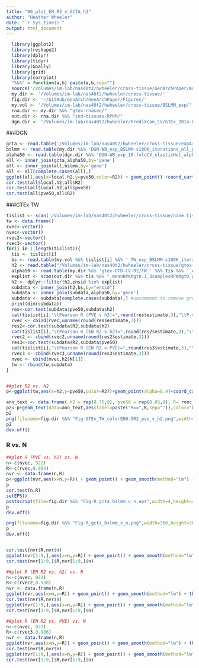 ```yaml
---
title: "00_plot_EN_R2_v_GCTA_h2"
author: "Heather Wheeler"
date: "`r Sys.time()`"
output: html_document
---
```


```r
  library(ggplot2)
  library(reshape2)
  library(dplyr)
  library(tidyr)
  library(GGally)
  library(grid)
  library(corrplot)
  "%&%" = function(a,b) paste(a,b,sep="")
  source('/Volumes/im-lab/nas40t2/hwheeler/cross-tissue/GenArchPaper/multiplot.R')
  my.dir <- '/Volumes/im-lab/nas40t2/hwheeler/cross-tissue/'
  fig.dir <- '~/GitHub/GenArch/GenArchPaper/Figures/'
  my.vol <- '/Volumes/im-lab/nas40t2/hwheeler/cross-tissue/BSLMM_exp/'
  rna.dir <- my.dir %&% "gtex-rnaseq/"
  out.dir <- rna.dir %&% "ind-tissues-RPKM/"
  dgn.dir <- '/Volumes/im-lab/nas40t2/hwheeler/PrediXcan_CV/GTEx_2014-06013_release/transfers/PrediXmod/DGN-WB/DGN-calc-weights/'
```

###DGN
```r
gcta <- read.table('/Volumes/im-lab/nas40t2/hwheeler/cross-tissue/expArch_DGN-WB_imputedGTs/DGN-WB.h2.all.models_FHSfdr0.05.all.Chr1-22_globalOtherChr.2015-03-18.txt',header=TRUE) %>% dplyr::select(gene,local.h2)
bslmm <- read.table(my.dir %&% 'DGN-WB_exp_BSLMM-s100K_iterations_all_genes_2015-06-14.txt',header=T)
alpha50 <- read.table(dgn.dir %&% 'DGN-WB_exp_10-foldCV_elasticNet_alpha0.5_hapmapSnpsCEU_chr1-22_2015-02-02.txt',header=TRUE) %>% dplyr::select(gene,R2)
all <- inner_join(gcta,alpha50,by='gene')
all <- inner_join(all,bslmm,by='gene')
all <- all[complete.cases(all),]
ggplot(all,aes(x=local.h2,y=pve50,color=R2)) + geom_point() +coord_cartesian(xlim=c(-0.01,1.01),ylim=c(-0.01,1.01)) + theme_bw() +xlab(expression("GCTA h"^2))+ylab('BSLMM PVE')+geom_abline(c(0,1)) + scale_colour_gradient(low="pink",high="blue",name=expression("elastic net R"^2)) 
cor.test(all$local.h2,all$R2)
cor.test(all$local.h2,all$pve50)
cor.test(all$pve50,all$R2)
```

###GTEx TW
```r
tislist <- scan('/Volumes/im-lab/nas40t2/hwheeler/cross-tissue/nine.tissue.list',sep="\n",what="character")
tw <- data.frame()
rvec<-vector()
nvec<-vector()
rvec2<-vector()
rvec3<-vector()
for(i in 1:length(tislist)){
  tis <- tislist[i]
  bs <- read.table(my.vol %&% tislist[i] %&% '_TW_exp_BSLMM-s100K_iterations_all_chr1-22_2015-10-18.txt',header=T,sep="\t") %>% dplyr::select(gene,pve50) %>% rename(ensid=gene)
  h2 <- read.table("/Volumes/im-lab/nas40t2/hwheeler/cross-tissue/gtex-h2-estimates/GTEx.tissue-wide.h2_" %&% tislist[i] %&% "_marginal.local_2015-03-24.txt",header=T, sep="\t") %>% dplyr::select(tissue,ensid,gene,h2,N)
  alpha50 <- read.table(my.dir %&% 'gtex-OTD-CV-R2/TW_' %&% tis %&% '_exp_10-foldCV_elasticNet_alpha0.5_hapmapSnpsCEU_all_chr1-22_2015-09-10.txt',header=TRUE) %>%dplyr::select(gene,R2)
  explist <- scan(out.dir %&% tis %&% ".meanRPKMgt0.1_3samplesRPKMgt0_genelist","c")
  h2 <- dplyr::filter(h2,ensid %in% explist)
  subdata <- inner_join(h2,bs,by="ensid")
  subdata <- inner_join(subdata,alpha50,by='gene')
  subdata <- subdata[complete.cases(subdata),] #uncomment to remove gray points 
  print(dim(subdata))
  res<-cor.test(subdata$pve50,subdata$h2)
  cat(tislist[i],"\tPearson R (PVE v h2)=",round(res$estimate,3),"\tP-value=",res$p.value,"\n")
  rvec <- cbind(rvec,unname(round(res$estimate,3)))
  res2<-cor.test(subdata$R2,subdata$h2)
  cat(tislist[i],"\tPearson R (EN R2 v h2)=",round(res2$estimate,3),"\tP-value=",res2$p.value,"\n")
  rvec2 <- cbind(rvec2,unname(round(res2$estimate,3)))
  res3<-cor.test(subdata$R2,subdata$pve50)
  cat(tislist[i],"\tPearson R (EN R2 v PVE)=",round(res3$estimate,3),"\tP-value=",res2$p.value,"\n")
  rvec3 <- cbind(rvec3,unname(round(res3$estimate,3)))
  nvec <- cbind(nvec,h2$N[1])
  tw <- rbind(tw,subdata)
}


##plot R2 vs. h2
p<-ggplot(tw,aes(x=h2,y=pve50,color=R2))+geom_point(alpha=0.4)+coord_cartesian(xlim=c(-0.05,1.05),ylim=c(-0.05,1.05))+xlab(expression("GCTA h"^2))+ylab('BSLMM PVE')+geom_abline(c(0,1)) + scale_colour_gradient(low="pink",high="blue",name=expression("elastic net R"^2)) + facet_wrap(~tissue,ncol=3)+theme_bw()

ann_text <- data.frame( h2 = rep(0.75,9), pve50 = rep(0.05,9), R= rvec[1:9], tissue = factor(tislist), ensid=rep(0.9,9),gene=rep(0.9,9))
p2<-p+geom_text(data=ann_text,aes(label=paste("R==",R,sep="")),color="black",show_guide=F,parse=T,hjust=0,size=3)
p2
png(filename=fig.dir %&% "Fig-GTEx_TW_colorEN0.5R2_pve_v_h2.png",width=700,height=600)
p2
dev.off()
```

### R vs. N
```r
##plot R (PVE vs. h2) vs. N
n<-c(nvec, 922)
R<-c(rvec,0.954)
nvr <- data.frame(n,R)
p<-ggplot(nvr,aes(x=n,y=R)) + geom_point() + geom_smooth(method="lm") + theme_bw(15) + ylab(expression("Correlation between BSLMM PVE and GCTA h"^2))
p
cor.test(n,R)
setEPS()
postscript(file=fig.dir %&% "Fig-R_gcta_bslmm_v_n.eps",width=4,height=4)
p
dev.off()

png(filename=fig.dir %&% "Fig-R_gcta_bslmm_v_n.png",width=360,height=360)
p
dev.off()


cor.test(nvr$R,nvr$n)
ggplot(nvr[1:9,],aes(x=n,y=R)) + geom_point() + geom_smooth(method="lm") + theme_bw() + ylab("R (BSLMM PVE v. GCTA h2)")
cor.test(nvr[1:9,]$R,nvr[1:9,]$n)

##plot R (EN R2 vs. h2) vs. N
n<-c(nvec, 922)
R<-c(rvec2,0.938)
nvr <- data.frame(n,R)
ggplot(nvr,aes(x=n,y=R)) + geom_point() + geom_smooth(method="lm") + theme_bw() + ylab("R (EN R2 v. GCTA h2)")
cor.test(nvr$R,nvr$n)
ggplot(nvr[1:9,],aes(x=n,y=R)) + geom_point() + geom_smooth(method="lm") + theme_bw() + ylab("R (EN R2 v. GCTA h2)")
cor.test(nvr[1:9,]$R,nvr[1:9,]$n)

##plot R (EN R2 vs. PVE) vs. N
n<-c(nvec, 922)
R<-c(rvec3,0.986)
nvr <- data.frame(n,R)
ggplot(nvr,aes(x=n,y=R)) + geom_point() + geom_smooth(method="lm") + theme_bw() + ylab("R (EN R2 v. BSLMM PVE)")
cor.test(nvr$R,nvr$n)
ggplot(nvr[1:9,],aes(x=n,y=R)) + geom_point() + geom_smooth(method="lm") + theme_bw() + ylab("R (EN R2 v. BSLMM PVE)")
cor.test(nvr[1:9,]$R,nvr[1:9,]$n)
```